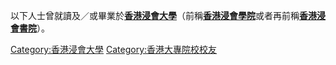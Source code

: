 {{Catnav|頁面分類|人类社会|人物|校友|大學校友}}
{{Catnav|頁面分類|人物|校友|大學校友}}
{{Catmore|香港浸會大學校友列表}}
{{Commonscat|Alumni of the Hong Kong Baptist University}}
以下人士曾就讀及／或畢業於'''[[香港浸會大學|香港浸會大學]]'''（前稱'''[[香港浸會學院|香港浸會學院]]'''或者再前稱'''[[香港浸會書院|香港浸會書院]]'''）。

[[Category:香港浸會大學|Category:香港浸會大學]]
[[Category:香港大專院校校友|Category:香港大專院校校友]]